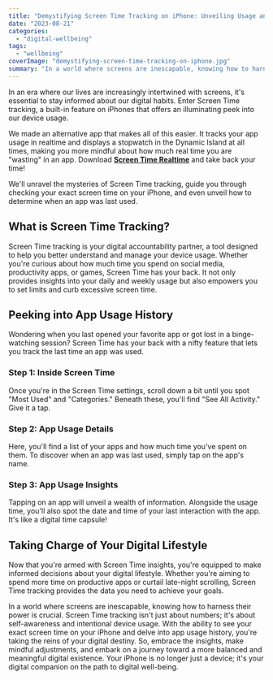 ```yaml
---
title: "Demystifying Screen Time Tracking on iPhone: Unveiling Usage and App Insights"
date: "2023-08-21"
categories: 
  - "digital-wellbeing"
tags: 
  - "wellbeing"
coverImage: "demystifying-screen-time-tracking-on-iphone.jpg"
summary: "In a world where screens are inescapable, knowing how to harness their power is crucial. Screen Time tracking isn't just about numbers; it's about self-awareness and intentional device usage."
---
```


In an era where our lives are increasingly intertwined with screens, it's essential to stay informed about our digital habits. Enter Screen Time tracking, a built-in feature on iPhones that offers an illuminating peek into our device usage.

We made an alternative app that makes all of this easier. It tracks your app usage in realtime and displays a stopwatch in the Dynamic Island at all times, making you more mindful about how much real time you are "wasting" in an app. Download [**Screen Time Realtime**](https://apps.apple.com/app/apple-store/id6452629146?pt=118449936&ct=articles&mt=8) and take back your time!

We'll unravel the mysteries of Screen Time tracking, guide you through checking your exact screen time on your iPhone, and even unveil how to determine when an app was last used.

## What is Screen Time Tracking?

Screen Time tracking is your digital accountability partner, a tool designed to help you better understand and manage your device usage. Whether you're curious about how much time you spend on social media, productivity apps, or games, Screen Time has your back. It not only provides insights into your daily and weekly usage but also empowers you to set limits and curb excessive screen time.

## Peeking into App Usage History

Wondering when you last opened your favorite app or got lost in a binge-watching session? Screen Time has your back with a nifty feature that lets you track the last time an app was used.

### Step 1: Inside Screen Time
Once you're in the Screen Time settings, scroll down a bit until you spot "Most Used" and "Categories." Beneath these, you'll find "See All Activity." Give it a tap.

### Step 2: App Usage Details
Here, you'll find a list of your apps and how much time you've spent on them. To discover when an app was last used, simply tap on the app's name.

### Step 3: App Usage Insights
Tapping on an app will unveil a wealth of information. Alongside the usage time, you'll also spot the date and time of your last interaction with the app. It's like a digital time capsule!

## Taking Charge of Your Digital Lifestyle

Now that you're armed with Screen Time insights, you're equipped to make informed decisions about your digital lifestyle. Whether you're aiming to spend more time on productive apps or curtail late-night scrolling, Screen Time tracking provides the data you need to achieve your goals.

In a world where screens are inescapable, knowing how to harness their power is crucial. Screen Time tracking isn't just about numbers; it's about self-awareness and intentional device usage. With the ability to see your exact screen time on your iPhone and delve into app usage history, you're taking the reins of your digital destiny. So, embrace the insights, make mindful adjustments, and embark on a journey toward a more balanced and meaningful digital existence. Your iPhone is no longer just a device; it's your digital companion on the path to digital well-being.